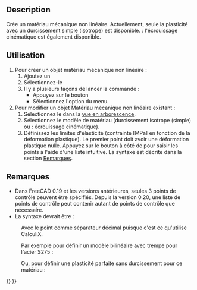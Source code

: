 <languages/>

{{Docnav/fr
|[[FEM_MaterialFluid/fr|Matériau pour fluide]]
|[[FEM_MaterialReinforced/fr|Matériau renforcé]]
|[[FEM_Workbench/fr|Atelier FEM]]
|IconL=FEM_MaterialFluid.svg
|IconR=FEM_MaterialReinforced.svg
|IconC=Workbench_FEM.svg
}}

{{GuiCommandContainer
|
{{GuiCommand/fr
|Name=FEM MaterialMechanicalNonlinear
|Name/fr=FEM Matériau mécanique non linéaire
|MenuLocation=Modèle → Matériaux →  Matériau mécanique non linéaire
|Workbenches=[[FEM_Workbench/fr|FEM]]
|SeeAlso=[[FEM_tutorial/fr|FEM Tutoriel]]
}}
{{GuiCommandFemInfo/fr
|Solvers=CalculiX
}}
}}

==Description==

Crée un matériau mécanique non linéaire. Actuellement, seule la plasticité avec un durcissement simple (isotrope) est disponible. {{Version/fr|1.0}} : l'écrouissage cinématique est également disponible.

<span id="Usage"></span>
==Utilisation==

<div class="mw-translate-fuzzy">
# Pour créer un objet matériau mécanique non linéaire :
## Ajoutez un {{Button|[[Image:FEM_MaterialSolid.svg|16px]] [[FEM_MaterialSolid/fr|matériau pour solide]]}}
## Sélectionnez-le
## Il y a plusieurs façons de lancer la commande :
##* Appuyez sur le bouton {{Button|[[Image:FEM MaterialMechanicalNonlinear.svg|16px]] [[FEM_MaterialMechanicalNonlinear/fr|Matériau mécanique non linéaire]]}}
##* Sélectionnez l'option {{MenuCommand|Modèle → Matériaux → [[Image:FEM_MaterialMechanicalNonlinear.svg|16px]] Matériau mécanique non linéaire}} du menu.
# Pour modifier un objet Matériau mécanique non linéaire existant :
## Sélectionnez le dans la [[Tree_view/fr|vue en arborescence]].
## Sélectionnez le modèle de matériau (durcissement isotrope (simple) ou {{Version/fr|1.0}} : écrouissage cinématique).
## Définissez les limites d'élasticité (contrainte [MPa] en fonction de la déformation plastique). Le premier point doit avoir une déformation plastique nulle. Appuyez sur le bouton {{Button|...}} à côté de {{PropertyData|Yield Points}} pour saisir les points à l'aide d'une liste intuitive. La syntaxe est décrite dans la section [[##Remarques|Remarques]].
</div>

<span id="Notes"></span>
==Remarques==

* Dans FreeCAD 0.19 et les versions antérieures, seules 3 points de contrôle peuvent être spécifiés. Depuis la version 0.20, une liste de points de contrôle peut contenir autant de points de contrôle que nécessaire.
* La syntaxe devrait être :

: {{Code|code=
stress_1, 0
stress_2, plastic_strain_2
…
}}

: Avec le point comme séparateur décimal puisque c'est ce qu'utilise CalculiX.

: Par exemple pour définir un modèle bilinéaire avec trempe pour l'acier S275 :

: {{Code|code=
275, 0
490, 0.2
}}

: Ou, pour définir une plasticité parfaite sans durcissement pour ce matériau :

: {{Code|code=
275, 0
}}


{{Docnav/fr
|[[FEM_MaterialFluid/fr|Matériau pour fluide]]
|[[FEM_MaterialReinforced/fr|Matériau renforcé]]
|[[FEM_Workbench/fr|Atelier FEM]]
|IconL=FEM_MaterialFluid.svg
|IconR=FEM_MaterialReinforced.svg
|IconC=Workbench_FEM.svg
}}

{{FEM_Tools_navi{{#translation:}}}}
{{Userdocnavi{{#translation:}}}}
